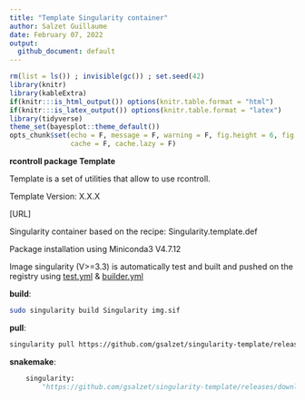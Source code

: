 ```yaml
---
title: "Template Singularity container"
author: Salzet Guillaume
date: February 07, 2022
output:
  github_document: default
---
```


```r
rm(list = ls()) ; invisible(gc()) ; set.seed(42)
library(knitr)
library(kableExtra)
if(knitr:::is_html_output()) options(knitr.table.format = "html") 
if(knitr:::is_latex_output()) options(knitr.table.format = "latex") 
library(tidyverse)
theme_set(bayesplot::theme_default())
opts_chunk$set(echo = F, message = F, warning = F, fig.height = 6, fig.width = 8,
               cache = F, cache.lazy = F)
```

**rcontroll package Template**

Template is a set of utilities that allow to use rcontroll.

Template Version: X.X.X

[URL]

Singularity container based on the recipe: Singularity.template.def

Package installation using Miniconda3 V4.7.12

Image singularity (V>=3.3) is automatically test and built and pushed on the registry using 
[test.yml](https://github.com/gsalzet/singularity-template/blob/main/.github/workflows/test.yml) &
[builder.yml](https://github.com/gsalzet/singularity-template/blob/main/.github/workflows/builder.yml)

**build**:

```bash
sudo singularity build Singularity img.sif
```

**pull**:

```bash
singularity pull https://github.com/gsalzet/singularity-template/releases/download/0.0.1/gsalzet-singularity-template.latest.sif
```

**snakemake**:

```python
    singularity: 
        "https://github.com/gsalzet/singularity-template/releases/download/0.0.1/gsalzet-singularity-template.latest.sif"
```

